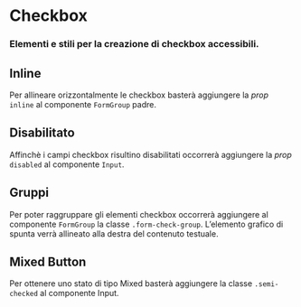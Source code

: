 
<Meta title='Documentazione/Form/Checkbox' of={Input} />

# Checkbox

### Elementi e stili per la creazione di checkbox accessibili.

<Canvas>
  <Story id='componenti-form-checkbox--checkbox-base' />
</Canvas>

## Inline

Per allineare orizzontalmente le checkbox basterà aggiungere la _prop_ `inline` al componente `FormGroup` padre.

<Canvas>
  <Story id='componenti-form-checkbox--checkbox-inline' />
</Canvas>

## Disabilitato

Affinchè i campi checkbox risultino disabilitati occorrerà aggiungere la _prop_ `disabled` al componente `Input`.

<Canvas>
  <Story id='componenti-form-checkbox--checkbox-disabilitato' />
</Canvas>

## Gruppi

Per poter raggruppare gli elementi checkbox occorrerà aggiungere al componente `FormGroup` la classe `.form-check-group`. L’elemento grafico di spunta verrà allineato alla destra del contenuto testuale.

<Canvas>
  <Story id='componenti-form-checkbox--checkbox-gruppi' />
</Canvas>

## Mixed Button

Per ottenere uno stato di tipo Mixed basterà aggiungere la classe `.semi-checked` al componente Input.

<Canvas>
  <Story id='componenti-form-checkbox--checkbox-mixed' />
</Canvas>
